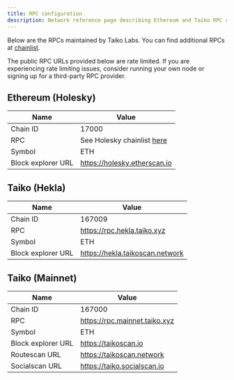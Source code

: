```yaml
---
title: RPC configuration
description: Network reference page describing Ethereum and Taiko RPC configurations.
---
```




Below are the RPCs maintained by Taiko Labs. You can find additional RPCs at [chainlist](https://chainlist.org).

<Aside>
    The public RPC URLs provided below are rate limited. If you are experiencing rate limiting issues, consider running your own node or signing up for a third-party RPC provider.
</Aside>

## Ethereum (Holesky)

| Name               | Value                                                           |
| ------------------ | --------------------------------------------------------------- |
| Chain ID           | 17000                                                           |
| RPC                | See Holesky chainlist [here](https://chainlist.org/chain/17000) |
| Symbol             | ETH                                                             |
| Block explorer URL | https://holesky.etherscan.io                                    |

## Taiko (Hekla)

| Name               | Value                           |
| ------------------ | ------------------------------- |
| Chain ID           | 167009                          |
| RPC                | https://rpc.hekla.taiko.xyz     |
| Symbol             | ETH                             |
| Block explorer URL | https://hekla.taikoscan.network |

## Taiko (Mainnet)

| Name               | Value                         |
| ------------------ | ----------------------------- |
| Chain ID           | 167000                        |
| RPC                | https://rpc.mainnet.taiko.xyz |
| Symbol             | ETH                           |
| Block explorer URL | https://taikoscan.io          |
| Routescan URL      | https://taikoscan.network     |
| Socialscan URL     | https://taiko.socialscan.io   |
